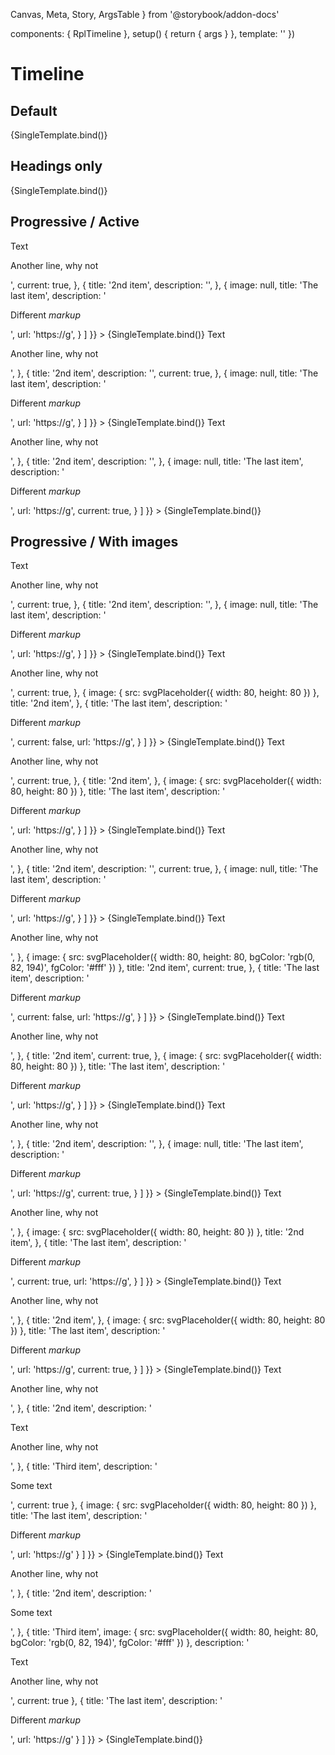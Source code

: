   Canvas,
  Meta,
  Story,
  ArgsTable
} from '@storybook/addon-docs'

  components: { RplTimeline },
  setup() {
    return { args }
  },
  template: '<RplTimeline v-bind="args" />'
})

<Meta title='Core/Containers/Timeline' component={RplTimeline} />

# Timeline

<ArgsTable of={RplTimeline} />

## Default

<Canvas>
  <Story
    name='Default'
    play={a11yStoryCheck}
    args={{
      title: 'Timeline heading',
      items: [
        {
          image: { src: svgPlaceholder({ width: 320, height: 240 }) },
          title: 'Timeline item with link',
          url: '#',
          dateStart: '2019-01-01T09:00:00.000+10:00',
          dateEnd: '2020-12-01T09:00:00.000+10:00',
          description: 'Contains image, title, internal URL, different start / end date and description.'
        },
        {
          title: 'Timeline item 2',
          subtitle: 'Contains title and custom subtitle.'
        },
        {
          image: { src: svgPlaceholder({ width: 80, height: 80 }) },
          title: 'Timeline item 3',
          dateStart: '2018-01-01T09:00:00.000+10:00',
          dateEnd: '2018-01-15T09:00:00.000+10:00',
          subtitle: 'Custom subtitle - this should not show.',
          description: 'Contains image, title, different start / end date, subtitle (hidden) and description.'
        },
        {
          title: 'Timeline item 4',
          dateStart: '2018-03-01T09:00:00.000+10:00',
          dateEnd: '2018-03-01T09:00:00.000+10:00',
          description: 'Contains title, matching start / end date and description.'
        },
        {
          image: { src: svgPlaceholder({ width: 80, height: 80 }) },
          title: 'Timeline item 5 with link',
          url: 'https://www.google.com',
          description: 'Contains an image, title, external URL and description.'
        }
      ]
    }}
  >
    {SingleTemplate.bind()}
  </Story>
</Canvas>

## Headings only

<Canvas>
  <Story
    name='Headings only'
    play={a11yStoryCheck}
    args={{
      title: 'Timeline heading',
      items: [
        {
          title: 'Timeline item 1'
        },
        {
          title: 'Timeline item 2'
        },
        {
          title: 'Timeline item 3 with link',
          url: 'https://www.google.com'
        },
        {
          title: 'Timeline item 4'
        },
        {
          title: 'Timeline item 5'
        }
      ]
    }}
  >
    {SingleTemplate.bind()}
  </Story>
</Canvas>

## Progressive / Active

<Canvas columns={3}>
  <Story
    name='Progressive/Active/1'
    play={a11yStoryCheck}
    args={{
      title: false,
      items: [
        {
          title: 'First item',
          description: '<p>Text</p><p>Another line, why not</p>',
          current: true,
        },
        {
          title: '2nd item',
          description: '',
        },
        {
          image: null,
          title: 'The last item',
          description: '<p>Different <em>markup</em></p>',
          url: 'https://g',
        }
      ]
    }}
  >
    {SingleTemplate.bind()}
  </Story>
  <Story
    name='Progressive/Active/2'
    play={a11yStoryCheck}
    args={{
      title: false,
      items: [
        {
          title: 'First item',
          description: '<p>Text</p><p>Another line, why not</p>',
        },
        {
          title: '2nd item',
          description: '',
          current: true,
        },
        {
          image: null,
          title: 'The last item',
          description: '<p>Different <em>markup</em></p>',
          url: 'https://g',
        }
      ]
    }}
  >
    {SingleTemplate.bind()}
  </Story>
  <Story
    name='Progressive/Active/3'
    play={a11yStoryCheck}
    args={{
      title: false,
      items: [
        {
          title: 'First item',
          description: '<p>Text</p><p>Another line, why not</p>',
        },
        {
          title: '2nd item',
          description: '',
        },
        {
          image: null,
          title: 'The last item',
          description: '<p>Different <em>markup</em></p>',
          url: 'https://g',
          current: true,
        }
      ]
    }}
  >
    {SingleTemplate.bind()}
  </Story>
</Canvas>

## Progressive / With images

<Canvas columns={3}>
  <Story
    name='Progressive/Image/1'
    play={a11yStoryCheck}
    args={{
      title: false,
      items: [
        {
          image: { src: svgPlaceholder({ width: 80, height: 80 }) },
          title: 'First item',
          description: '<p>Text</p><p>Another line, why not</p>',
          current: true,
        },
        {
          title: '2nd item',
          description: '',
        },
        {
          image: null,
          title: 'The last item',
          description: '<p>Different <em>markup</em></p>',
          url: 'https://g',
        }
      ]
    }}
  >
    {SingleTemplate.bind()}
  </Story>
  <Story
    name='Progressive/Image/2'
    play={a11yStoryCheck}
    args={{
      title: false,
      items: [
        {
          title: 'First item',
          description: '<p>Text</p><p>Another line, why not</p>',
          current: true,
        },
        {
          image: { src: svgPlaceholder({ width: 80, height: 80 }) },
          title: '2nd item',
        },
        {
          title: 'The last item',
          description: '<p>Different <em>markup</em></p>',
          current: false,
          url: 'https://g',
        }
      ]
    }}
  >
    {SingleTemplate.bind()}
  </Story>
  <Story
    name='Progressive/Image/3'
    play={a11yStoryCheck}
    args={{
      title: false,
      items: [
        {
          title: 'First item',
          description: '<p>Text</p><p>Another line, why not</p>',
          current: true,
        },
        {
          title: '2nd item',
        },
        {
          image: { src: svgPlaceholder({ width: 80, height: 80 }) },
          title: 'The last item',
          description: '<p>Different <em>markup</em></p>',
          url: 'https://g',
        }
      ]
    }}
  >
    {SingleTemplate.bind()}
  </Story>
  <Story
    name='Progressive/Image/4'
    play={a11yStoryCheck}
    args={{
      title: false,
      items: [
        {
          image: { src: svgPlaceholder({ width: 80, height: 80 }) },
          title: 'First item',
          description: '<p>Text</p><p>Another line, why not</p>',
        },
        {
          title: '2nd item',
          description: '',
          current: true,
        },
        {
          image: null,
          title: 'The last item',
          description: '<p>Different <em>markup</em></p>',
          url: 'https://g',
        }
      ]
    }}
  >
    {SingleTemplate.bind()}
  </Story>
  <Story
    name='Progressive/Image/5'
    play={a11yStoryCheck}
    args={{
      title: false,
      items: [
        {
          title: 'First item',
          description: '<p>Text</p><p>Another line, why not</p>',
        },
        {
          image: { src: svgPlaceholder({ width: 80, height: 80, bgColor: 'rgb(0, 82, 194)', fgColor: '#fff' }) },
          title: '2nd item',
          current: true,
        },
        {
          title: 'The last item',
          description: '<p>Different <em>markup</em></p>',
          current: false,
          url: 'https://g',
        }
      ]
    }}
  >
    {SingleTemplate.bind()}
  </Story>
  <Story
    name='Progressive/Image/6'
    play={a11yStoryCheck}
    args={{
      title: false,
      items: [
        {
          title: 'First item',
          description: '<p>Text</p><p>Another line, why not</p>',
        },
        {
          title: '2nd item',
          current: true,
        },
        {
          image: { src: svgPlaceholder({ width: 80, height: 80 }) },
          title: 'The last item',
          description: '<p>Different <em>markup</em></p>',
          url: 'https://g',
        }
      ]
    }}
  >
    {SingleTemplate.bind()}
  </Story>
  <Story
    name='Progressive/Image/7'
    play={a11yStoryCheck}
    args={{
      title: false,
      items: [
        {
          image: { src: svgPlaceholder({ width: 80, height: 80 }) },
          title: 'First item',
          description: '<p>Text</p><p>Another line, why not</p>',
        },
        {
          title: '2nd item',
          description: '',
        },
        {
          image: null,
          title: 'The last item',
          description: '<p>Different <em>markup</em></p>',
          url: 'https://g',
          current: true,
        }
      ]
    }}
  >
    {SingleTemplate.bind()}
  </Story>
  <Story
    name='Progressive/Image/8'
    play={a11yStoryCheck}
    args={{
      title: false,
      items: [
        {
          title: 'First item',
          description: '<p>Text</p><p>Another line, why not</p>',
        },
        {
          image: { src: svgPlaceholder({ width: 80, height: 80 }) },
          title: '2nd item',
        },
        {
          title: 'The last item',
          description: '<p>Different <em>markup</em></p>',
          current: true,
          url: 'https://g',
        }
      ]
    }}
  >
    {SingleTemplate.bind()}
  </Story>
  <Story
    name='Progressive/Image/9'
    play={a11yStoryCheck}
    args={{
      title: false,
      items: [
        {
          title: 'First item',
          description: '<p>Text</p><p>Another line, why not</p>',
        },
        {
          title: '2nd item',
        },
        {
          image: { src: svgPlaceholder({ width: 80, height: 80 }) },
          title: 'The last item',
          description: '<p>Different <em>markup</em></p>',
          url: 'https://g',
          current: true,
        }
      ]
    }}
  >
    {SingleTemplate.bind()}
  </Story>
  <Story
    name='Progressive/Image/10'
    play={a11yStoryCheck}
    args={{
      title: false,
      items: [
        {
          title: 'First item',
          description: '<p>Text</p><p>Another line, why not</p>',
        },
        {
          title: '2nd item',
          description: '<p>Text</p><p>Another line, why not</p>',
        },
        {
          title: 'Third item',
          description: '<p>Some text</p>',
          current: true
        },
        {
          image: { src: svgPlaceholder({ width: 80, height: 80 }) },
          title: 'The last item',
          description: '<p>Different <em>markup</em></p>',
          url: 'https://g'
        }
      ]
    }}
  >
    {SingleTemplate.bind()}
  </Story>
  <Story
    name='Progressive/Image/11'
    play={a11yStoryCheck}
    args={{
      title: false,
      items: [
        {
          title: 'First item',
          description: '<p>Text</p><p>Another line, why not</p>',
        },
        {
          title: '2nd item',
          description: '<p>Some text</p>',
        },
        {
          title: 'Third item',
          image: { src: svgPlaceholder({ width: 80, height: 80, bgColor: 'rgb(0, 82, 194)', fgColor: '#fff' }) },
          description: '<p>Text</p><p>Another line, why not</p>',
          current: true
        },
        {
          title: 'The last item',
          description: '<p>Different <em>markup</em></p>',
          url: 'https://g'
        }
      ]
    }}
  >
    {SingleTemplate.bind()}
  </Story>
</Canvas>
